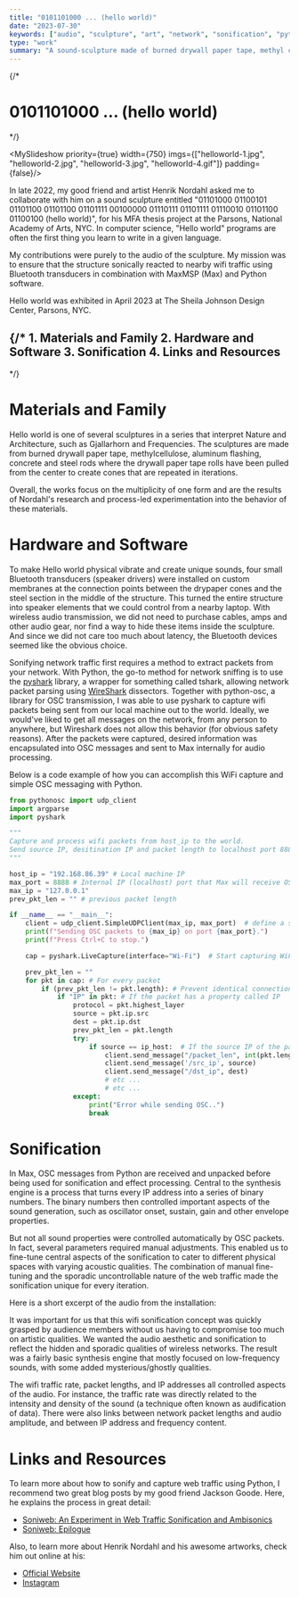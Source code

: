```yaml
---
title: "0101101000 ... (hello world)"
date: "2023-07-30"
keywords: ["audio", "sculpture", "art", "network", "sonification", "python", "max", "programming", "installation", "realtime", "osc"]
type: "work"
summary: "A sound-sculpture made of burned drywall paper tape, methyl cellulose, aluminum flashing, bluetooth transducers, concrete and steel rods. The sculpture generates sound and vibrations based on the wifi traffic on-site. Made in collaboration with Henrik Nordahl."
---
```


{/* 
# 0101101000 ... (hello world)
*/}

<MySlideshow priority={true} width={750} imgs={["helloworld-1.jpg", "helloworld-2.jpg", "helloworld-3.jpg", "helloworld-4.gif"]}  padding={false}/>

In late 2022, my good friend and artist <MyLink href="https://henriknordahl.com/">Henrik Nordahl</MyLink> asked me to collaborate with him on a sound sculpture entitled "01101000 01100101 01101100 01101100 01101111 00100000 01110111 01101111 01110010 01101100 01100100 (hello world)", for his MFA thesis project at the Parsons, National Academy of Arts, NYC. In computer science, "Hello world" programs are often the first thing you learn to write in a given language.

My contributions were purely to the audio of the sculpture. My mission was to ensure that the structure sonically reacted to nearby wifi traffic using Bluetooth transducers in combination with MaxMSP (Max) and Python software.

Hello world was exhibited in April 2023 at The Sheila Johnson Design Center, Parsons, NYC.

{/* 1. <MyLink type="toc" href="#materials-and-family">Materials and Family</MyLink>
2. <MyLink type="toc" href="#hardware-and-software">Hardware and Software</MyLink>
3. <MyLink type="toc" href="#sonification">Sonification</MyLink>
4. <MyLink type="toc" href="#links-and-resources">Links and Resources</MyLink> 
---
*/}


# Materials and Family

Hello world is one of several sculptures in a series that interpret Nature and Architecture, such as <MyLink href="https://henriknordahl.com/Gjallarhorn">Gjallarhorn</MyLink> and <MyLink href="https://henriknordahl.com/Frequencies-copy">Frequencies</MyLink>. The sculptures are made from burned drywall paper tape, methylcellulose, aluminum flashing, concrete and steel rods where the drywall paper tape rolls have been pulled from the center to create cones that are repeated in iterations.

Overall, the works focus on the multiplicity of one form and are the results of Nordahl's research and process-led experimentation into the behavior of these materials.

# Hardware and Software

To make Hello world physical vibrate and create unique sounds, four small Bluetooth transducers (speaker drivers) were installed on custom membranes at the connection points between the drypaper cones and the steel section in the middle of the structure. This turned the entire structure into speaker elements that we could control from a nearby laptop. With wireless audio transmission, we did not need to purchase cables, amps and other audio gear, nor find a way to hide these items inside the sculpture. And since we did not care too much about latency, the Bluetooth devices seemed like the obvious choice.

<MyImage src="helloworld-5.jpg" alt="bluetooth tranducers placement on hello world" caption="Two sets of Bluetooth tranducers placed on custom made membranes inside Hello world." />

Sonifying network traffic first requires a method to extract packets from your network. With Python, the go-to method for network sniffing is to use the [pyshark](https://pypi.org/project/pyshark/) library, a wrapper for something called tshark, allowing network packet parsing using [WireShark](https://www.wireshark.org/) dissectors. Together with python-osc, a library for OSC transmission, I was able to use pyshark to capture wifi packets being sent from our local machine out to the world. Ideally, we would've liked to get all messages on the network, from any person to anywhere, but Wireshark does not allow this behavior (for obvious safety reasons). After the packets were captured, desired information was encapsulated into OSC messages and sent to Max internally for audio processing.

Below is a code example of how you can accomplish this WiFi capture and simple OSC messaging with Python.

```Python
from pythonosc import udp_client
import argparse
import pyshark

"""
Capture and process wifi packets from host_ip to the world.
Send source IP, desitination IP and packet length to localhost port 8888.
"""

host_ip = "192.168.86.39" # Local machine IP
max_port = 8888 # Internal IP (localhost) port that Max will receive OSC messages from python on.
max_ip = "127.0.0.1"
prev_pkt_len = "" # previous packet length

if __name__ == "__main__":
    client = udp_client.SimpleUDPClient(max_ip, max_port)  # define a simple UDP client for sending OSC messages to Max
    print(f"Sending OSC packets to {max_ip} on port {max_port}.")
    print(f"Press Ctrl+C to stop.")

    cap = pyshark.LiveCapture(interface="Wi-Fi")  # Start capturing WiFi network packets

    prev_pkt_len = ""
    for pkt in cap: # For every packet
        if (prev_pkt_len != pkt.length): # Prevent identical connections from clogging our program
            if "IP" in pkt: # If the packet has a property called IP
                protocol = pkt.highest_layer
                source = pkt.ip.src
                dest = pkt.ip.dst
                prev_pkt_len = pkt.length
                try:
                    if source == ip_host:  # If the source IP of the packet matches my ip_host
                        client.send_message("/packet_len", int(pkt.length)) # send stuff to Max
                        client.send_message('/src_ip', source)
                        client.send_message("/dst_ip", dest)
                        # etc ...
                        # etc ...
                except:
                    print("Error while sending OSC..")
                    break
```

# Sonification

In Max, OSC messages from Python are received and unpacked before being used for sonification and effect processing. Central to the synthesis engine is a process that turns every IP address into a series of binary numbers. The binary numbers then controlled important aspects of the sound generation, such as oscillator onset, sustain, gain and other envelope properties.

But not all sound properties were controlled automatically by OSC packets. In fact, several parameters required manual adjustments. This enabled us to fine-tune central aspects of the sonification to cater to different physical spaces with varying acoustic qualities. The combination of manual fine-tuning and the sporadic uncontrollable nature of the web traffic made the sonification unique for every iteration.

Here is a short excerpt of the audio from the installation:

<MyAudioPlayer src="helloworld.mp3" />

It was important for us that this wifi sonification concept was quickly grasped by audience members without us having to compromise too much on artistic qualities. We wanted the audio aesthetic and sonification to reflect the hidden and sporadic qualities of wireless networks. The result was a fairly basic synthesis engine that mostly focused on low-frequency sounds, with some added mysterious/ghostly qualities.

The wifi traffic rate, packet lengths, and IP addresses all controlled aspects of the audio. For instance, the traffic rate was directly related to the intensity and density of the sound (a technique often known as audification of data). There were also links between network packet lengths and audio amplitude, and between IP address and frequency content.

# Links and Resources

To learn more about how to sonify and capture web traffic using Python, I recommend two great blog posts by my good friend Jackson Goode. Here, he explains the process in great detail:

- [Soniweb: An Experiment in Web Traffic Sonification and Ambisonics](https://jackson.gd/soniweb/)
- [Soniweb: Epilogue](https://jackson.gd/soniweb-2/)

Also, to learn more about Henrik Nordahl and his awesome artworks, check him out online at his:

- [Official Website](https://henriknordahl.com)
- [Instagram](https://www.instagram.com/nordahl.works/)
